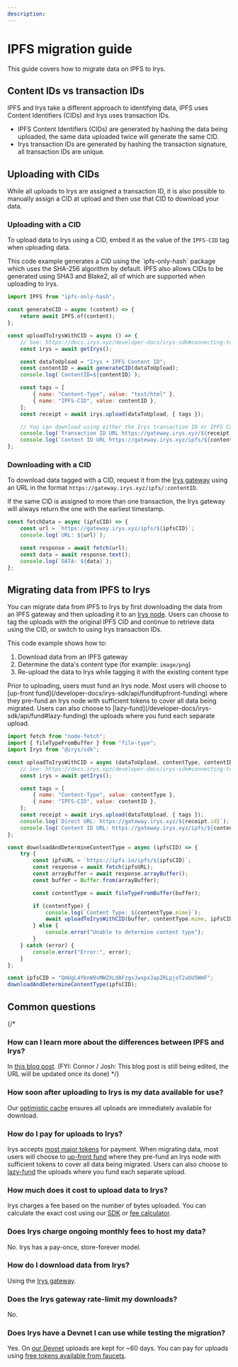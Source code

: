 ```yaml
---
description:
---
```



# IPFS migration guide

This guide covers how to migrate data on IPFS to Irys.

## Content IDs vs transaction IDs

IPFS and Irys take a different approach to identifying data, IPFS uses Content Identifiers (CIDs) and Irys uses transaction IDs.

-   IPFS Content Identifiers (CIDs) are generated by hashing the data being uploaded, the same data uploaded twice will generate the same CID.
-   Irys transaction IDs are generated by hashing the transaction signature, all transaction IDs are unique.

## Uploading with CIDs

While all uploads to Irys are assigned a transaction ID, it is also possible to manually assign a CID at upload and then use that CID to download your data.

### Uploading with a CID

To upload data to Irys using a CID, embed it as the value of the `IPFS-CID` tag when uploading data.

<Callout type="info" emoji="ℹ️">
	This code example generates a CID using the `ipfs-only-hash` package which uses the SHA-256 algorithm by default.
	IPFS also allows CIDs to be generated using SHA3 and Blake2, all of which are supported when uploading to Irys.
</Callout>

```js
import IPFS from "ipfs-only-hash";

const generateCID = async (content) => {
	return await IPFS.of(content);
};

const uploadToIrysWithCID = async () => {
	// See: https://docs.irys.xyz/developer-docs/irys-sdk#connecting-to-a-node
	const irys = await getIrys();

	const dataToUpload = "Irys + IPFS Content ID";
	const contentID = await generateCID(dataToUpload);
	console.log(`ContentID=${contentID}`);

	const tags = [
		{ name: "Content-Type", value: "text/html" },
		{ name: "IPFS-CID", value: contentID },
	];
	const receipt = await irys.upload(dataToUpload, { tags });

	// You can download using either the Irys transaction ID or IPFS Content ID
	console.log(`Transaction ID URL https://gateway.irys.xyz/${receipt.id}`);
	console.log(`Content ID URL https://gateway.irys.xyz/ipfs/${contentID}`);
};
```

### Downloading with a CID

To download data tagged with a CID, request it from the [Irys gateway](/overview/gateways) using an URL in the format `https://gateway.irys.xyz/ipfs/:contentID`.

<Callout type="info" emoji="ℹ️">
	If the same CID is assigned to more than one transaction, the Irys gateway will always return the one with the
	earliest timestamp.
</Callout>

```js
const fetchData = async (ipfsCID) => {
	const url = `https://gateway.irys.xyz/ipfs/${ipfsCID}`;
	console.log(`URL: ${url}`);

	const response = await fetch(url);
	const data = await response.text();
	console.log(`DATA: ${data}`);
};
```

## Migrating data from IPFS to Irys

You can migrate data from IPFS to Irys by first downloading the data from an IPFS gateway and then uploading it to an [Irys node](/overview/nodes). Users can choose to tag the uploads with the original IPFS CID and continue to retrieve data using the CID, or switch to using Irys transaction IDs.

This code example shows how to:

1. Download data from an IPFS gateway
2. Determine the data's content type (for example: `image/png`)
3. Re-upload the data to Irys while tagging it with the existing content type

<Callout type="info" emoji="ℹ️">
	Prior to uploading, users must fund an Irys node. Most users will choose to [up-front
	fund](/developer-docs/irys-sdk/api/fund#upfront-funding) where they pre-fund an Irys node with sufficient tokens to
	cover all data being migrated. Users can also choose to [lazy-fund](/developer-docs/irys-sdk/api/fund#lazy-funding)
	the uploads where you fund each separate upload.
</Callout>

```js
import fetch from "node-fetch";
import { fileTypeFromBuffer } from "file-type";
import Irys from "@irys/sdk";

const uploadToIrysWithCID = async (dataToUpload, contentType, contentID) => {
	// See: https://docs.irys.xyz/developer-docs/irys-sdk#connecting-to-a-node
	const irys = await getIrys();

	const tags = [
		{ name: "Content-Type", value: contentType },
		{ name: "IPFS-CID", value: contentID },
	];
	const receipt = await irys.upload(dataToUpload, { tags });
	console.log(`Direct URL: https://gateway.irys.xyz/${receipt.id}`);
	console.log(`Content ID URL: https://gateway.irys.xyz/ipfs/${contentID}`);
};

const downloadAndDetermineContentType = async (ipfsCID) => {
	try {
		const ipfsURL = `https://ipfs.io/ipfs/${ipfsCID}`;
		const response = await fetch(ipfsURL);
		const arrayBuffer = await response.arrayBuffer();
		const buffer = Buffer.from(arrayBuffer);

		const contentType = await fileTypeFromBuffer(buffer);

		if (contentType) {
			console.log(`Content Type: ${contentType.mime}`);
			await uploadToIrysWithCID(buffer, contentType.mime, ipfsCID);
		} else {
			console.error("Unable to determine content type");
		}
	} catch (error) {
		console.error("Error:", error);
	}
};

const ipfsCID = "QmUgL4YbnW9vMWZXLdAFzgxJwxpxJapZRLpjoT2ubU5WmF";
downloadAndDetermineContentType(ipfsCID);
```

## Common questions

{/\*

### How can I learn more about the differences between IPFS and Irys?

In [this blog post](https://TODO.com).
(FYI: Connor / Josh: This blog post is still being edited, the URL will be updated once its done)
\*/}

### How soon after uploading to Irys is my data available for use?

Our [optimistic cache](/learn/optimistic-cache) ensures all uploads are immediately available for download.

### How do I pay for uploads to Irys?

Irys accepts [most major tokens](/overview/supported-tokens) for payment. When migrating data, most users will choose to [up-front fund](/developer-docs/irys-sdk/api/fund#upfront-funding) where they pre-fund an Irys node with sufficient tokens to cover all data being migrated. Users can also choose to [lazy-fund](/developer-docs/irys-sdk/api/fund#lazy-funding) the uploads where you fund each separate upload.

### How much does it cost to upload data to Irys?

Irys charges a fee based on the number of bytes uploaded. You can calculate the exact cost using our [SDK](/developer-docs/irys-sdk/api/getPrice) or [fee calculator](/overview/cost-to-upload).

### Does Irys charge ongoing monthly fees to host my data?

No. Irys has a pay-once, store-forever model.

### How do I download data from Irys?

Using the [Irys gateway](/overview/gateways).

### Does the Irys gateway rate-limit my downloads?

No.

### Does Irys have a Devnet I can use while testing the migration?

Yes. On [our Devnet](/developer-docs/using-devnet) uploads are kept for ~60 days. You can pay for uploads using [free tokens available from faucets](/overview/supported-tokens#devnet-tokens).
